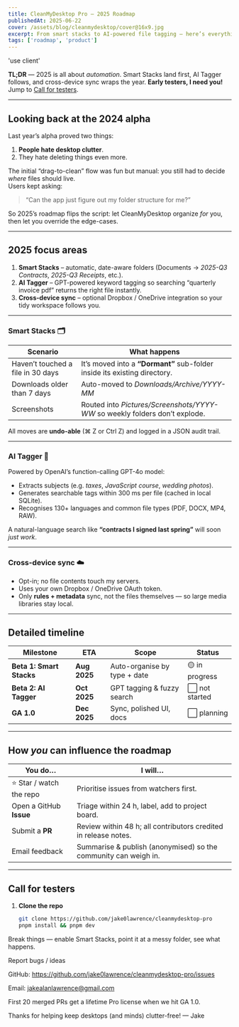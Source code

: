 ```yaml
---
title: CleanMyDesktop Pro — 2025 Roadmap
publishedAt: 2025-06-22
cover: /assets/blog/cleanmydesktop/cover@16x9.jpg
excerpt: From smart stacks to AI-powered file tagging — here’s everything on deck for Q3–Q4.
tags: ['roadmap', 'product']
---
```

'use client'

**TL;DR** — 2025 is all about *automation*. Smart Stacks land first, AI Tagger follows, and cross-device sync wraps the year. **Early testers, I need you!** Jump to [Call for testers](#call-for-testers).

---

## Looking back at the 2024 alpha

Last year’s alpha proved two things:

1. **People hate desktop clutter**.  
2. They hate deleting things even more.

The initial “drag-to-clean” flow was fun but manual: you still had to decide *where* files should live.  
Users kept asking:

> “Can the app just figure out my folder structure for me?”

So 2025’s roadmap flips the script: let CleanMyDesktop organize *for* you, then let you override the edge-cases.

---

## 2025 focus areas

1. **Smart Stacks** – automatic, date-aware folders (Documents → _2025-Q3 Contracts_, _2025-Q3 Receipts_, etc.).  
2. **AI Tagger** – GPT-powered keyword tagging so searching “quarterly invoice pdf” returns the right file instantly.  
3. **Cross-device sync** – optional Dropbox / OneDrive integration so your tidy workspace follows you.

---

### Smart Stacks 🗂️

| Scenario | What happens |
|----------|--------------|
| Haven’t touched a file in 30 days | It’s moved into a **“Dormant”** sub-folder inside its existing directory. |
| Downloads older than 7 days | Auto-moved to _Downloads/Archive/YYYY-MM_ |
| Screenshots | Routed into _Pictures/Screenshots/YYYY-WW_ so weekly folders don’t explode. |

All moves are **undo-able** (⌘ Z or Ctrl Z) and logged in a JSON audit trail.

---

### AI Tagger 🤖

Powered by OpenAI’s function-calling GPT-4o model:

* Extracts subjects (e.g. *taxes*, *JavaScript course*, *wedding photos*).  
* Generates searchable tags within 300 ms per file (cached in local SQLite).  
* Recognises 130+ languages and common file types (PDF, DOCX, MP4, RAW).

A natural-language search like **“contracts I signed last spring”** will soon *just work*.

---

### Cross-device sync ☁️

* Opt-in; no file contents touch my servers.  
* Uses your own Dropbox / OneDrive OAuth token.  
* Only **rules + metadata** sync, not the files themselves — so large media libraries stay local.

---

## Detailed timeline

| Milestone | ETA | Scope | Status |
|-----------|-----|-------|--------|
| **Beta 1: Smart Stacks** | **Aug 2025** | Auto-organise by type + date | 🟡 in progress |
| **Beta 2: AI Tagger** | **Oct 2025** | GPT tagging & fuzzy search | ⬜ not started |
| **GA 1.0** | **Dec 2025** | Sync, polished UI, docs | ⬜ planning |

---

## How *you* can influence the roadmap

| You do… | I will… |
|---------|---------|
| ⭐ Star / watch the repo | Prioritise issues from watchers first. |
| Open a GitHub **Issue** | Triage within 24 h, label, add to project board. |
| Submit a **PR** | Review within 48 h; all contributors credited in release notes. |
| Email feedback | Summarise & publish (anonymised) so the community can weigh in. |

---

## Call for testers

1. **Clone the repo**  
   ```bash
   git clone https://github.com/jake0lawrence/cleanmydesktop-pro
   pnpm install && pnpm dev
Break things — enable Smart Stacks, point it at a messy folder, see what happens.

Report bugs / ideas

GitHub: https://github.com/jake0lawrence/cleanmydesktop-pro/issues

Email: jakealanlawrence@gmail.com

First 20 merged PRs get a lifetime Pro license when we hit GA 1.0.

Thanks for helping keep desktops (and minds) clutter-free!
— Jake

